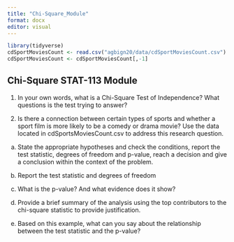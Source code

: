 ```yaml
---
title: "Chi-Square_Module"
format: docx
editor: visual
---
```


```r
library(tidyverse)
cdSportMoviesCount <- read.csv("agbign20/data/cdSportMoviesCount.csv")
cdSportMoviesCount <- cdSportMoviesCount[,-1]
```

## Chi-Square STAT-113 Module

1. In your own words, what is a Chi-Square Test of Independence? What questions is the test trying to answer?




2.  Is there a connection between certain types of sports and whether a sport film is more likely to be a comedy or drama movie? Use the data located in cdSportsMoviesCount.csv to address this research question.

```{=html}
<!-- -->
```

(a) State the appropriate hypotheses and check the conditions, report the test statistic, degrees of freedom and p-value, reach a decision and give a conclusion within the context of the problem.






(b) Report the test statistic and degrees of freedom



 

(c) What is the p-value? And what evidence does it show?






(d) Provide a brief summary of the analysis using the top contributors to the chi-square statistic to provide justification.





(e) Based on this example, what can you say about the relationship between the test statistic and the p-value?



